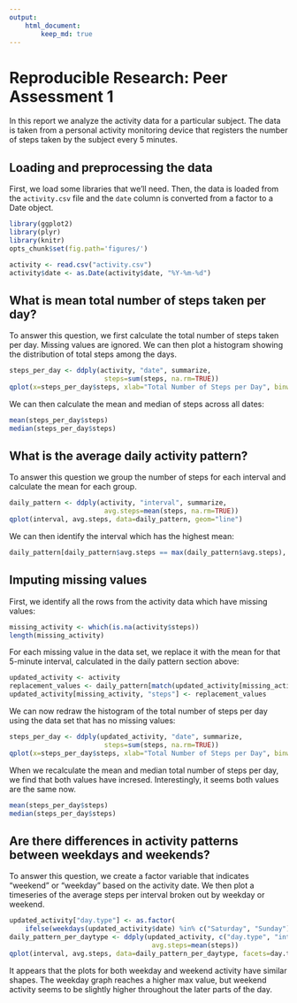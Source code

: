 ```yaml
---
output:
    html_document:
        keep_md: true
---
```


# Reproducible Research: Peer Assessment 1

In this report we analyze the activity data for a particular subject. The data 
is taken from a personal activity monitoring device that registers the number 
of steps taken by the subject every 5 minutes.


## Loading and preprocessing the data

First, we load some libraries that we'll need. Then, the data is loaded from the 
`activity.csv` file and the `date` column is converted from a factor to a Date 
object.

```r
library(ggplot2)
library(plyr)
library(knitr)
opts_chunk$set(fig.path='figures/')

activity <- read.csv("activity.csv")
activity$date <- as.Date(activity$date, "%Y-%m-%d")
```


## What is mean total number of steps taken per day?

To answer this question, we first calculate the total number 
of steps taken per day. Missing values are ignored. We can
then plot a histogram showing the distribution of total steps
among the days.

```r
steps_per_day <- ddply(activity, "date", summarize,
                        steps=sum(steps, na.rm=TRUE))
qplot(x=steps_per_day$steps, xlab="Total Number of Steps per Day", binwidth=500)
```

We can then calculate the mean and median of steps across
all dates:

```r
mean(steps_per_day$steps)
median(steps_per_day$steps)
```


## What is the average daily activity pattern?

To answer this question we group the number of steps for each
interval and calculate the mean for each group.

```r
daily_pattern <- ddply(activity, "interval", summarize,
                        avg.steps=mean(steps, na.rm=TRUE))
qplot(interval, avg.steps, data=daily_pattern, geom="line")
```

We can then identify the interval which has the highest mean:

```r
daily_pattern[daily_pattern$avg.steps == max(daily_pattern$avg.steps), "interval"]
```


## Imputing missing values

First, we identify all the rows from the activity data which have
missing values:

```r
missing_activity <- which(is.na(activity$steps))
length(missing_activity)
```

For each missing value in the data set, we replace it with the mean
for that 5-minute interval, calculated in the daily pattern section above:

```r
updated_activity <- activity
replacement_values <- daily_pattern[match(updated_activity[missing_activity, "interval"], daily_pattern$interval), "avg.steps"]
updated_activity[missing_activity, "steps"] <- replacement_values
```

We can now redraw the histogram of the total number of steps per day using
the data set that has no missing values:

```r
steps_per_day <- ddply(updated_activity, "date", summarize,
                        steps=sum(steps, na.rm=TRUE))
qplot(x=steps_per_day$steps, xlab="Total Number of Steps per Day", binwidth=500)
```

When we recalculate the mean and median total number of steps per day, we
find that both values have incresed. Interestingly, it seems both values are
the same now.

```r
mean(steps_per_day$steps)
median(steps_per_day$steps)
```


## Are there differences in activity patterns between weekdays and weekends?

To answer this question, we create a factor variable that indicates "weekend"
or "weekday" based on the activity date. We then plot a timeseries of the average
steps per interval broken out by weekday or weekend.

```r
updated_activity["day.type"] <- as.factor(
    ifelse(weekdays(updated_activity$date) %in% c("Saturday", "Sunday"), "weekend", "weekday"))
daily_pattern_per_daytype <- ddply(updated_activity, c("day.type", "interval"), summarize,
                                    avg.steps=mean(steps))
qplot(interval, avg.steps, data=daily_pattern_per_daytype, facets=day.type ~ ., geom="line")
```

It appears that the plots for both weekday and weekend activity have similar
shapes. The weekday graph reaches a higher max value, but weekend activity seems
to be slightly higher throughout the later parts of the day.

